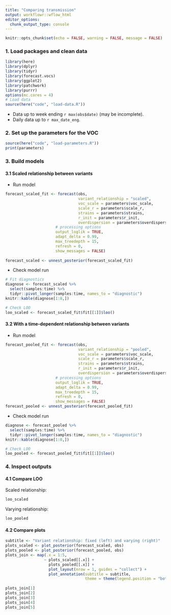 ```yaml
---
title: "Comparing transmission"
output: workflowr::wflow_html
editor_options:
  chunk_output_type: console
---
```

```r
knitr::opts_chunk$set(echo = FALSE, warning = FALSE, message = FALSE)
```

### 1. Load packages and clean data
```r
library(here)
library(dplyr)
library(tidyr)
library(forecast.vocs)
library(ggplot2)
library(patchwork)
library(purrr)
options(mc.cores = 4)
# Load data
source(here("code", "load-data.R"))
```
- Data up to week ending `r max(obs$date)` (may be incomplete).
- Daily data up to `r max_date_eng`.

### 2. Set up the parameters for the VOC
```r
source(here("code", "load-parameters.R"))
print(parameters)
```

### 3. Build models

#### 3.1 Scaled relationship between variants

- Run model
```r
forecast_scaled_fit <- forecast(obs, 
                                variant_relationship = "scaled",
                                voc_scale = parameters$voc_scale,
                                scale_r = parameters$scale_r,
                                strains = parameters$strains,
                                r_init = parameters$r_init,
                                overdispersion = parameters$overdispersion,
                      # processing options
                      output_loglik = TRUE,
                      adapt_delta = 0.99,
                      max_treedepth = 15,
                      refresh = 0,
                      show_messages = FALSE)
                      
forecast_scaled <- unnest_posterior(forecast_scaled_fit)
```
- Check model run
```r
# Fit diagnostics
diagnose <- forecast_scaled %>%
  select(samples:time) %>%
  tidyr::pivot_longer(samples:time, names_to = "diagnostic")
knitr::kable(diagnose[1:8,])

# Check LOO
loo_scaled <- forecast_scaled_fit$fit[[1]]$loo()
```

#### 3.2 With a time-dependent relationship between variants

- Run model
```r
forecast_pooled_fit <- forecast(obs, 
                                variant_relationship = "pooled",
                                voc_scale = parameters$voc_scale,
                                scale_r = parameters$scale_r,
                                strains = parameters$strains,
                                r_init = parameters$r_init,
                                overdispersion = parameters$overdispersion,
                      # processing options
                      output_loglik = TRUE,
                      adapt_delta = 0.99,
                      max_treedepth = 15,
                      refresh = 0,
                      show_messages = FALSE)
forecast_pooled <- unnest_posterior(forecast_pooled_fit)
```

- Check model run
```r
diagnose <- forecast_pooled %>%
  select(samples:time) %>%
  tidyr::pivot_longer(samples:time, names_to = "diagnostic")
knitr::kable(diagnose[1:8,])

# Check LOO
loo_pooled <- forecast_pooled_fit$fit[[1]]$loo()
```

### 4. Inspect outputs

#### 4.1 Compare LOO

Scaled relationship:
```r
loo_scaled
```

Varying relationship:
```r
loo_pooled
```

#### 4.2 Compare plots

```r
subtitle <- "Variant relationship: fixed (left) and varying (right)"
plots_scaled <- plot_posterior(forecast_scaled, obs)
plots_pooled <- plot_posterior(forecast_pooled, obs)
plots_join <- map(.x = 1:5,
                 ~ plots_scaled[[.x]] +
                   plots_pooled[[.x]] +
                   plot_layout(nrow = 1, guides = "collect") +
                   plot_annotation(subtitle = subtitle, 
                                   theme = theme(legend.position = "bottom")))
  
plots_join[1]
plots_join[2]
plots_join[3]
plots_join[4]
plots_join[5]
```





